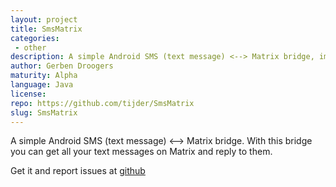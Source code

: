 ```yaml
---
layout: project
title: SmsMatrix
categories: 
 - other
description: A simple Android SMS (text message) <--> Matrix bridge, implemented as a bot
author: Gerben Droogers
maturity: Alpha
language: Java
license: 
repo: https://github.com/tijder/SmsMatrix
slug: SmsMatrix
---
```


A simple Android SMS (text message) <--> Matrix bridge. With this bridge you can get all your text messages on Matrix and reply to them.

Get it and report issues at [github](https://github.com/tijder/SmsMatrix)


